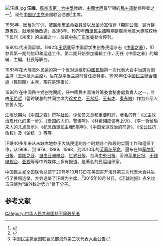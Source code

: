 [[File:汪岷.jpg|thumb]]
'''汪岷'''{{BD|1947年|}}，[[廣州市第十六中學|廣州市第十六中學]]教師，[[中國大陸|中國大陸]]最早期的[[民主運動|民主運動]]參與者之一<ref>{{Cite web |url=https://www.rfa.org/mandarin/yataibaodao/renquanfazhi/ck-03272015093511.html |title=存档副本 |access-date=2021-07-19 |archive-date=2021-07-20 |archive-url=https://web.archive.org/web/20210720103232/https://www.rfa.org/mandarin/yataibaodao/renquanfazhi/ck-03272015093511.html |dead-url=no }}</ref>，现任[[中国民主党|中国民主党]]全国联合总部<ref>{{Cite web |url=http://www.cdp1998.org/index.htm |title=存档副本 |access-date=2016-12-02 |archive-date=2020-11-01 |archive-url=https://web.archive.org/web/20201101053915/http://www.cdp1998.org/index.htm |dead-url=no }}</ref>主席。

1968年，因反对军训，被[[廣州市革命委員會|廣州市革命委員會]]以[[反革命宣傳|反革命宣傳]]罪「開除公職，實行群眾專政，就地勞動改造」長達8年。1979年[[西單民主牆|西單民主牆]]時期是廣州地區大專院校地下民刊《未來》的主編之一，后被[[中共广东省委|中共广东省委]]勒令停刊。

1980年代出國留學。1982年[[王炳章|王炳章]]等中国留学生创办民运杂志《[[中国之春|中国之春]]》，即参與第一期的加印和运送工作。第二期开始参加編辑工作，历任《中國之春》的编辑、主編、社長等职务。

1983年在大陸海外民运的第一个反对派组织[[中國民聯|中國民聯]]第一次代表大会中当選为副主席（王炳章为主席），后在[[胡平_(作家)|胡平]]当主席时曾任總幹事。1998年任[[中國民主聯合陣線|中國民主聯合陣線]]（民聯陣）主席，現在是理事长。

1998年在中国民主党创党期间，任中國民主黨海外籌委會秘書處負責人之一，並由[[王希哲|王希哲]]（當时联总的共同主席为[[徐文立|徐文立]]、[[王希括|王希括]]、[[王有才|王有才]]、[[秦永敏|秦永敏]]）作为介绍人宣誓入党。

汪岷长期为《中国之春》撰写[[社论|社论]]、评论员文章和重要时評，著名的有：《民主政治现代化的笫一步》、《爱国的人们，警惕呵》、《林希翎应该再上诉》、《李一哲给后来人的几点启示》、《纪念西單民主墻5周年》、《中国党派政治的前途》、《论公民抗命权》及《论统一》等等。

汪岷40多年来从未缺席地参予大陆民运的各个时期各个阶段的实踐工作和组织工作，从1968、到1979、1989、1998，到2010年的[[茉莉花革命|茉莉花革命]]，遍布在如[[華尔街日报|華尔街日报]]、[[美国之音|美国之音]]、[[自由亚洲电台|自由亚洲电台]]、[[世界日报|世界日报]]、台湾[[中央日报|中央日报]]、香港[[蘋果日報_(香港)|苹果日报]]、[[无綫电视台|无綫电视台]]、[[亚视|亚视]]等等中外媒体上多有报道。是著名的民运组织家。

中国民主党全国联合总部于2015年10月13日在美国召开海外第三次代表大会并进行了换届选举，大会选举了汪岷为主席。<ref>中国民主党全国联合总部海外第三次代表大会公告</ref>2015年10月14日，《[[环球时报|环球时报]]》点名攻击汪岷为“海外敌对势力”骨干分子。

[[Category:中华人民共和国持不同政见者|Category:中华人民共和国持不同政见者]]

==参考文献==
{{reflist}}